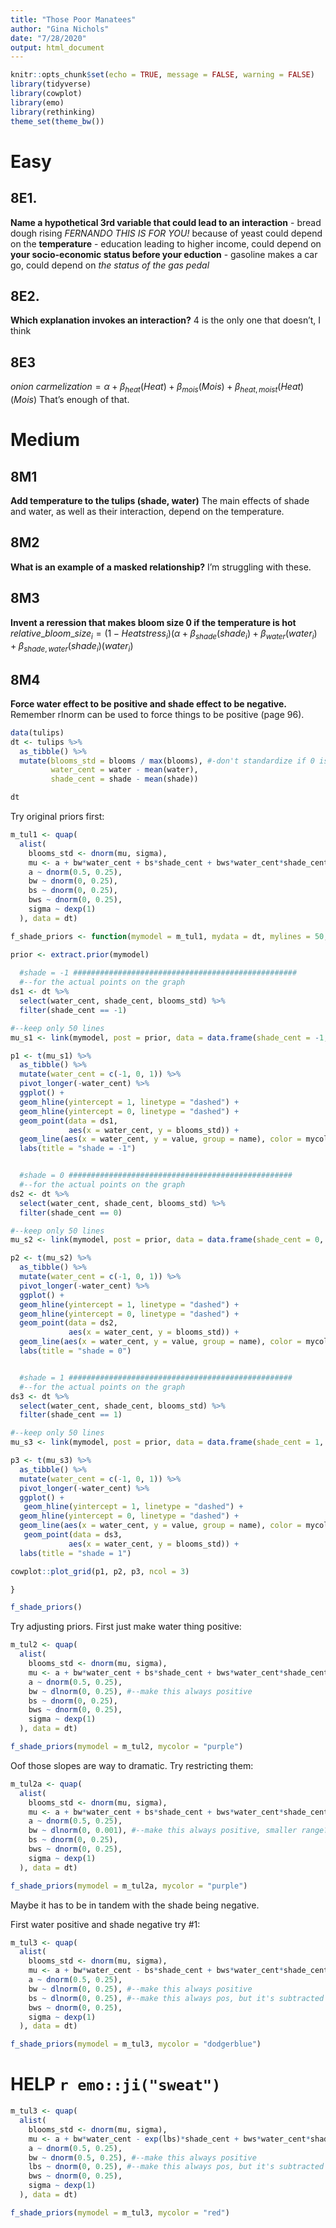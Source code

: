 ```yaml
---
title: "Those Poor Manatees"
author: "Gina Nichols"
date: "7/28/2020"
output: html_document
---
```



```r
knitr::opts_chunk$set(echo = TRUE, message = FALSE, warning = FALSE)
library(tidyverse)
library(cowplot)
library(emo)
library(rethinking)
theme_set(theme_bw())
```

# Easy

## 8E1. 
**Name a hypothetical 3rd variable that could lead to an interaction**
- bread dough rising *FERNANDO THIS IS FOR YOU!* because of yeast could depend on the **temperature**
- education leading to higher income, could depend on **your socio-economic status before your eduction**
- gasoline makes a car go, could depend on *the status of the gas pedal*


## 8E2. 
**Which explanation invokes an interaction?**
4 is the only one that doesn't, I think

## 8E3
$onion\ carmelization = \alpha + \beta_{heat}(Heat) + \beta_{mois}(Mois) + \beta_{heat,moist}(Heat)(Mois)$
That's enough of that.

# Medium

## 8M1
**Add temperature to the tulips (shade, water)**
The main effects of shade and water, as well as their interaction, depend on the temperature. 

## 8M2
**What is an example of a masked relationship?**
I'm struggling with these. 

## 8M3
**Invent a reression that makes bloom size 0 if the temperature is hot**
$relative\_bloom\_size_i = (1 - Heatstress_i)(\alpha + \beta_{shade}(shade_i) + \beta_{water}(water_i) + \beta_{shade,water}(shade_i)(water_i)$

## 8M4
**Force water effect to be positive and shade effect to be negative.**
Remember rlnorm can be used to force things to be positive (page 96). 


```r
data(tulips)  
dt <- tulips %>% 
  as_tibble() %>% 
  mutate(blooms_std = blooms / max(blooms), #-don't standardize if 0 is meaninful. Like with ruggedness, only scale it
         water_cent = water - mean(water),
         shade_cent = shade - mean(shade))

dt

```


Try original priors first:
```r

m_tul1 <- quap(
  alist(
    blooms_std <- dnorm(mu, sigma),
    mu <- a + bw*water_cent + bs*shade_cent + bws*water_cent*shade_cent,
    a ~ dnorm(0.5, 0.25),
    bw ~ dnorm(0, 0.25),
    bs ~ dnorm(0, 0.25),
    bws ~ dnorm(0, 0.25),
    sigma ~ dexp(1)
  ), data = dt)

```


```r

f_shade_priors <- function(mymodel = m_tul1, mydata = dt, mylines = 50, mycolor = "pink"){

prior <- extract.prior(mymodel)
    
  #shade = -1 ##################################################
  #--for the actual points on the graph
ds1 <- dt %>%
  select(water_cent, shade_cent, blooms_std) %>%
  filter(shade_cent == -1)

#--keep only 50 lines
mu_s1 <- link(mymodel, post = prior, data = data.frame(shade_cent = -1, water_cent = -1:1))[1:mylines,]

p1 <- t(mu_s1) %>% 
  as_tibble() %>% 
  mutate(water_cent = c(-1, 0, 1)) %>% 
  pivot_longer(-water_cent) %>% 
  ggplot() +
  geom_hline(yintercept = 1, linetype = "dashed") + 
  geom_hline(yintercept = 0, linetype = "dashed") + 
  geom_point(data = ds1,
             aes(x = water_cent, y = blooms_std)) +
  geom_line(aes(x = water_cent, y = value, group = name), color = mycolor) +
  labs(title = "shade = -1")


  #shade = 0 ##################################################
  #--for the actual points on the graph
ds2 <- dt %>%
  select(water_cent, shade_cent, blooms_std) %>%
  filter(shade_cent == 0)

#--keep only 50 lines
mu_s2 <- link(mymodel, post = prior, data = data.frame(shade_cent = 0, water_cent = -1:1))[1:mylines,]

p2 <- t(mu_s2) %>% 
  as_tibble() %>% 
  mutate(water_cent = c(-1, 0, 1)) %>% 
  pivot_longer(-water_cent) %>% 
  ggplot() +
  geom_hline(yintercept = 1, linetype = "dashed") + 
  geom_hline(yintercept = 0, linetype = "dashed") + 
  geom_point(data = ds2,
             aes(x = water_cent, y = blooms_std)) +
  geom_line(aes(x = water_cent, y = value, group = name), color = mycolor) +
  labs(title = "shade = 0")


  #shade = 1 ##################################################
  #--for the actual points on the graph
ds3 <- dt %>%
  select(water_cent, shade_cent, blooms_std) %>%
  filter(shade_cent == 1)

#--keep only 50 lines
mu_s3 <- link(mymodel, post = prior, data = data.frame(shade_cent = 1, water_cent = -1:1))[1:mylines,]

p3 <- t(mu_s3) %>% 
  as_tibble() %>% 
  mutate(water_cent = c(-1, 0, 1)) %>% 
  pivot_longer(-water_cent) %>% 
  ggplot() +
   geom_hline(yintercept = 1, linetype = "dashed") + 
  geom_hline(yintercept = 0, linetype = "dashed") + 
  geom_line(aes(x = water_cent, y = value, group = name), color = mycolor) +
   geom_point(data = ds3,
             aes(x = water_cent, y = blooms_std)) +
  labs(title = "shade = 1")

cowplot::plot_grid(p1, p2, p3, ncol = 3)

}

f_shade_priors()
```

Try adjusting priors. 
First just make water thing positive:

```r

m_tul2 <- quap(
  alist(
    blooms_std <- dnorm(mu, sigma),
    mu <- a + bw*water_cent + bs*shade_cent + bws*water_cent*shade_cent,
    a ~ dnorm(0.5, 0.25),
    bw ~ dlnorm(0, 0.25), #--make this always positive
    bs ~ dnorm(0, 0.25),
    bws ~ dnorm(0, 0.25),
    sigma ~ dexp(1)
  ), data = dt)

f_shade_priors(mymodel = m_tul2, mycolor = "purple")
```

Oof those slopes are way to dramatic. Try restricting them:

```r

m_tul2a <- quap(
  alist(
    blooms_std <- dnorm(mu, sigma),
    mu <- a + bw*water_cent + bs*shade_cent + bws*water_cent*shade_cent,
    a ~ dnorm(0.5, 0.25),
    bw ~ dlnorm(0, 0.001), #--make this always positive, smaller range?
    bs ~ dnorm(0, 0.25),
    bws ~ dnorm(0, 0.25),
    sigma ~ dexp(1)
  ), data = dt)

f_shade_priors(mymodel = m_tul2a, mycolor = "purple")
```

Maybe it has to be in tandem with the shade being negative. 


First water positive and shade negative try #1:

```r

m_tul3 <- quap(
  alist(
    blooms_std <- dnorm(mu, sigma),
    mu <- a + bw*water_cent - bs*shade_cent + bws*water_cent*shade_cent,
    a ~ dnorm(0.5, 0.25),
    bw ~ dlnorm(0, 0.25), #--make this always positive
    bs ~ dlnorm(0, 0.25), #--make this always pos, but it's subtracted (?)
    bws ~ dnorm(0, 0.25),
    sigma ~ dexp(1)
  ), data = dt)

f_shade_priors(mymodel = m_tul3, mycolor = "dodgerblue")
```

# HELP `r emo::ji("sweat")`

```r

m_tul3 <- quap(
  alist(
    blooms_std <- dnorm(mu, sigma),
    mu <- a + bw*water_cent - exp(lbs)*shade_cent + bws*water_cent*shade_cent,
    a ~ dnorm(0.5, 0.25),
    bw ~ dnorm(0.5, 0.25), #--make this always positive
    lbs ~ dnorm(0, 0.25), #--make this always pos, but it's subtracted (?)
    bws ~ dnorm(0, 0.25),
    sigma ~ dexp(1)
  ), data = dt)

f_shade_priors(mymodel = m_tul3, mycolor = "red")
```
